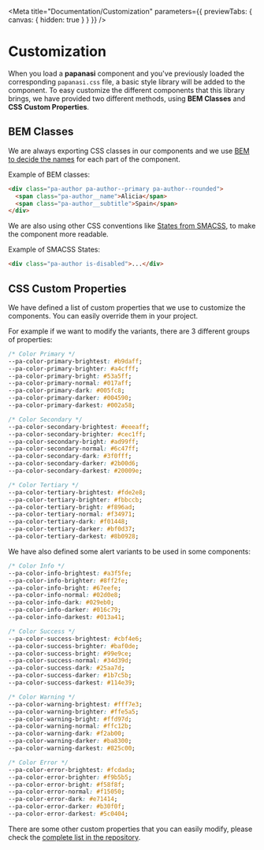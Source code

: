 
<Meta title="Documentation/Customization" parameters={{ previewTabs: { canvas: { hidden: true } } }} />

# Customization

When you load a **papanasi** component and you've previously loaded the corresponding `papanasi.css` file, a basic style library will be added to the component.
To easy customize the different components that this library brings, we have provided two different methods, using **BEM Classes** and **CSS Custom Properties**.

## BEM Classes

We are always exporting CSS classes in our components and we use [BEM to decide the names](http://getbem.com) for each part of the component.

Example of BEM classes:

```html
<div class="pa-author pa-author--primary pa-author--rounded">
  <span class="pa-author__name">Alicia</span>
  <span class="pa-author__subtitle">Spain</span>
</div>
```

We are also using other CSS conventions like [States from SMACSS](http://smacss.com/book/type-state), to make the component more readable.

Example of SMACSS States:

```html
<div class="pa-author is-disabled">...</div>
```

## CSS Custom Properties

We have defined a list of custom properties that we use to customize the components. You can easily override them in your project.

For example if we want to modify the variants, there are 3 different groups of properties:

```css
/* Color Primary */
--pa-color-primary-brightest: #b9daff;
--pa-color-primary-brighter: #a4cfff;
--pa-color-primary-bright: #53a5ff;
--pa-color-primary-normal: #017aff;
--pa-color-primary-dark: #005fc8;
--pa-color-primary-darker: #004590;
--pa-color-primary-darkest: #002a58;

/* Color Secondary */
--pa-color-secondary-brightest: #eeeaff;
--pa-color-secondary-brighter: #cec1ff;
--pa-color-secondary-bright: #ad99ff;
--pa-color-secondary-normal: #6c47ff;
--pa-color-secondary-dark: #3f0fff;
--pa-color-secondary-darker: #2b00d6;
--pa-color-secondary-darkest: #20009e;

/* Color Tertiary */
--pa-color-tertiary-brightest: #fde2e8;
--pa-color-tertiary-brighter: #fbbccb;
--pa-color-tertiary-bright: #f896ad;
--pa-color-tertiary-normal: #f34971;
--pa-color-tertiary-dark: #f01448;
--pa-color-tertiary-darker: #bf0d37;
--pa-color-tertiary-darkest: #8b0928;
```

We have also defined some alert variants to be used in some components:

```css
/* Color Info */
--pa-color-info-brightest: #a3f5fe;
--pa-color-info-brighter: #8ff2fe;
--pa-color-info-bright: #67eefe;
--pa-color-info-normal: #02d0e8;
--pa-color-info-dark: #029eb0;
--pa-color-info-darker: #016c79;
--pa-color-info-darkest: #013a41;

/* Color Success */
--pa-color-success-brightest: #cbf4e6;
--pa-color-success-brighter: #baf0de;
--pa-color-success-bright: #99e9ce;
--pa-color-success-normal: #34d39d;
--pa-color-success-dark: #25aa7d;
--pa-color-success-darker: #1b7c5b;
--pa-color-success-darkest: #114e39;

/* Color Warning */
--pa-color-warning-brightest: #fff7e3;
--pa-color-warning-brighter: #ffe5a5;
--pa-color-warning-bright: #ffd97d;
--pa-color-warning-normal: #ffc12b;
--pa-color-warning-dark: #f2ab00;
--pa-color-warning-darker: #ba8300;
--pa-color-warning-darkest: #825c00;

/* Color Error */
--pa-color-error-brightest: #fcdada;
--pa-color-error-brighter: #f9b5b5;
--pa-color-error-bright: #f58f8f;
--pa-color-error-normal: #f15050;
--pa-color-error-dark: #e71414;
--pa-color-error-darker: #b30f0f;
--pa-color-error-darkest: #5c0404;
```

There are some other custom properties that you can easily modify, please check the [complete list in the repository](https://github.com/CKGrafico/papanasi/blob/main/styles/variables.css).

